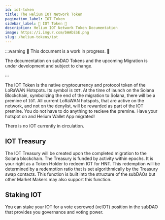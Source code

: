 ```yaml
---
id: iot-token
title: The Helium IOT Network Token
pagination_label: IOT Token
sidebar_label: 🚧 IOT Token 🚧
description: Helium IOT Network Token Documentation
image: https://i.imgur.com/bWAbESE.png
slug: /helium-tokens/iot
---
```



:::warning 🚧 This document is a work in progress. 🚧

The documentation on subDAO Tokens and the upcoming Migration is under development and subject to
change.

:::

The IOT Token is the native cryptocurrency and protocol token of the LoRaWAN Hotspots. Its symbol is
`IOT`. At the time of launch on the Solana Blockchain, symbolizing the end of the migration to
Solana, there will be a premine of `IOT`. All current LoRaWAN hotspots, that are active on the
network, and not on the denylist, will be rewarded as part of the IOT premine. You do not have to do
anything to recieve the premine. Have your hotspot on and Helium Wallet App migrated!

There is no IOT currently in circulation.

## IOT Treasury

The IOT Treasury will be created upon the completed migration to the Solana blockchain. The Treasury
is funded by activity within epochs. It is your right as a Token Holder to redeem IOT for HNT. This
redemption will be determined by a redemption ratio that is set algorithmically by the Treasury swap
contacts. This function is built into the structure of the subDAOs but other Market Makers may also
support this function.

## Staking IOT

You can stake your IOT for a vote escrowed (veIOT) position in the subDAO that provides you
governance and voting power.
